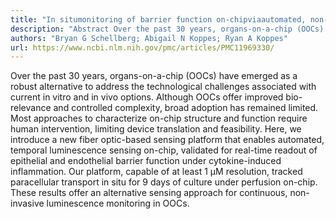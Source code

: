 ```yaml
---
title: "In situmonitoring of barrier function on-chipviaautomated, non-invasive luminescence sensing†"
description: "Abstract Over the past 30 years, organs-on-a-chip (OOCs) have emerged as a robust alternative to address the technological challenges associated with current in vitro and in vivo options. Although OOC..."
authors: "Bryan G Schellberg; Abigail N Koppes; Ryan A Koppes"
url: https://www.ncbi.nlm.nih.gov/pmc/articles/PMC11969330/
---
```


Over the past 30 years, organs-on-a-chip (OOCs) have emerged as a robust alternative to address the technological challenges associated with current in vitro and in vivo options. Although OOCs offer improved bio-relevance and controlled complexity, broad adoption has remained limited. Most approaches to characterize on-chip structure and function require human intervention, limiting device translation and feasibility. Here, we introduce a new fiber optic-based sensing platform that enables automated, temporal luminescence sensing on-chip, validated for real-time readout of epithelial and endothelial barrier function under cytokine-induced inflammation. Our platform, capable of at least 1 μM resolution, tracked paracellular transport in situ for 9 days of culture under perfusion on-chip. These results offer an alternative sensing approach for continuous, non-invasive luminescence monitoring in OOCs.
